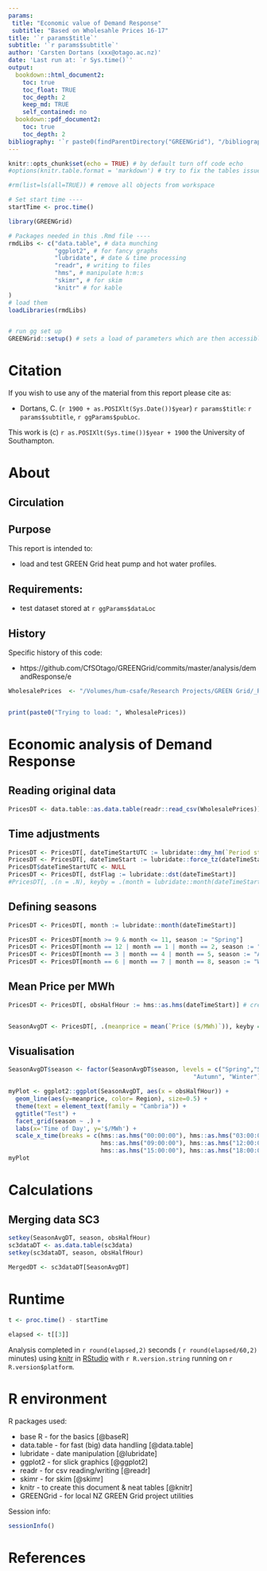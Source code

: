 ```yaml
---
params:
 title: "Economic value of Demand Response"
 subtitle: "Based on Wholesahle Prices 16-17"
title: '`r params$title`'
subtitle: '`r params$subtitle`'
author: 'Carsten Dortans (xxx@otago.ac.nz)'
date: 'Last run at: `r Sys.time()`'
output:
  bookdown::html_document2:
    toc: true
    toc_float: TRUE
    toc_depth: 2
    keep_md: TRUE
    self_contained: no
  bookdown::pdf_document2:
    toc: true
    toc_depth: 2
bibliography: '`r paste0(findParentDirectory("GREENGrid"), "/bibliography.bib")`'
---
```


```r
knitr::opts_chunk$set(echo = TRUE) # by default turn off code echo
#options(knitr.table.format = 'markdown') # try to fix the tables issue (seems to be pushing html into latex)
```

```r
#rm(list=ls(all=TRUE)) # remove all objects from workspace

# Set start time ----
startTime <- proc.time()

library(GREENGrid)

# Packages needed in this .Rmd file ----
rmdLibs <- c("data.table", # data munching
             "ggplot2", # for fancy graphs
             "lubridate", # date & time processing
             "readr", # writing to files
             "hms", # manipulate h:m:s
             "skimr", # for skim
             "knitr" # for kable
)
# load them
loadLibraries(rmdLibs)


# run gg set up
GREENGrid::setup() # sets a load of parameters which are then accessible via ggParams$xxx

```


# Citation

If you wish to use any of the material from this report please cite as:

 * Dortans, C. (`r 1900 + as.POSIXlt(Sys.Date())$year`) `r params$title`: `r params$subtitle`, `r ggParams$pubLoc`.

This work is (c) `r as.POSIXlt(Sys.time())$year + 1900` the University of Southampton.

\newpage

# About

## Circulation


 
## Purpose

This report is intended to: 

 * load and test GREEN Grid heat pump and hot water profiles.

## Requirements:

 * test dataset stored at `r ggParams$dataLoc`

## History


 
Specific history of this code:

 * https://github.com/CfSOtago/GREENGrid/commits/master/analysis/demandResponse/e



```r

WholesalePrices  <- "/Volumes/hum-csafe/Research Projects/GREEN Grid/_RAW DATA/EA_Wholesale_Prices/Wholesale_16-17_clean.csv"


print(paste0("Trying to load: ", WholesalePrices))

```
# Economic analysis of Demand Response
## Reading original data
```r
PricesDT <- data.table::as.data.table(readr::read_csv(WholesalePrices)) # reading data
```

## Time adjustments
```r
PricesDT <- PricesDT[, dateTimeStartUTC := lubridate::dmy_hm(`Period start`)] # creating column based on orig. data
PricesDT <- PricesDT[, dateTimeStart := lubridate::force_tz(dateTimeStartUTC, tz = "Pacific/Auckland")] # changing time to NZST
PricesDT$dateTimeStartUTC <- NULL
PricesDT <- PricesDT[, dstFlag := lubridate::dst(dateTimeStart)]
#PricesDT[, .(n = .N), keyby = .(month = lubridate::month(dateTimeStart), dstFlag)]# Daylight saving test
```

## Defining seasons
```r

PricesDT <- PricesDT[, month := lubridate::month(dateTimeStart)]

PricesDT <- PricesDT[month >= 9 & month <= 11, season := "Spring"]
PricesDT <- PricesDT[month == 12 | month == 1 | month == 2, season := "Summer"]
PricesDT <- PricesDT[month == 3 | month == 4 | month == 5, season := "Autumn"]
PricesDT <- PricesDT[month == 6 | month == 7 | month == 8, season := "Winter"]

```

## Mean Price per MWh
```r
PricesDT <- PricesDT[, obsHalfHour := hms::as.hms(dateTimeStart)] # creating time column without date


SeasonAvgDT <- PricesDT[, .(meanprice = mean(`Price ($/MWh)`)), keyby = .(season, obsHalfHour, Region)]

```

## Visualisation
```r
SeasonAvgDT$season <- factor(SeasonAvgDT$season, levels = c("Spring","Summer",
                                                    "Autumn", "Winter"))

myPlot <- ggplot2::ggplot(SeasonAvgDT, aes(x = obsHalfHour)) +
  geom_line(aes(y=meanprice, color= Region), size=0.5) +
  theme(text = element_text(family = "Cambria")) +
  ggtitle("Test") +
  facet_grid(season ~ .) +
  labs(x='Time of Day', y='$/MWh') +
  scale_x_time(breaks = c(hms::as.hms("00:00:00"), hms::as.hms("03:00:00"), hms::as.hms("06:00:00"),
                          hms::as.hms("09:00:00"), hms::as.hms("12:00:00"),
                          hms::as.hms("15:00:00"), hms::as.hms("18:00:00"), hms::as.hms("21:00:00")))
myPlot


```
# Calculations
## Merging data SC3
```r

setkey(SeasonAvgDT, season, obsHalfHour)
sc3dataDT <- as.data.table(sc3data)
setkey(sc3dataDT, season, obsHalfHour)

MergedDT <- sc3dataDT[SeasonAvgDT]


```

# Runtime


```r
t <- proc.time() - startTime

elapsed <- t[[3]]
```

Analysis completed in `r round(elapsed,2)` seconds ( `r round(elapsed/60,2)` minutes) using [knitr](https://cran.r-project.org/package=knitr) in [RStudio](http://www.rstudio.com) with `r R.version.string` running on `r R.version$platform`.

# R environment

R packages used:

 * base R - for the basics [@baseR]
 * data.table - for fast (big) data handling [@data.table]
 * lubridate - date manipulation [@lubridate]
 * ggplot2 - for slick graphics [@ggplot2]
 * readr - for csv reading/writing [@readr]
 * skimr - for skim [@skimr]
 * knitr - to create this document & neat tables [@knitr]
 * GREENGrid - for local NZ GREEN Grid project utilities

Session info:

```r
sessionInfo()
```

# References
